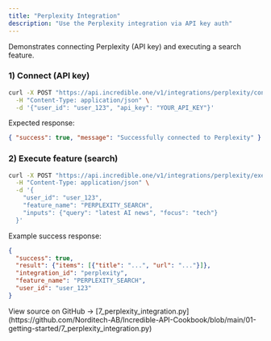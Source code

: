 ```yaml
---
title: "Perplexity Integration"
description: "Use the Perplexity integration via API key auth"
---
```


 

Demonstrates connecting Perplexity (API key) and executing a search feature.

### 1) Connect (API key)

```bash
curl -X POST "https://api.incredible.one/v1/integrations/perplexity/connect" \
  -H "Content-Type: application/json" \
  -d '{"user_id": "user_123", "api_key": "YOUR_API_KEY"}'
```

Expected response:

```json
{ "success": true, "message": "Successfully connected to Perplexity" }
```

### 2) Execute feature (search)

```bash
curl -X POST "https://api.incredible.one/v1/integrations/perplexity/execute" \
  -H "Content-Type: application/json" \
  -d '{
    "user_id": "user_123",
    "feature_name": "PERPLEXITY_SEARCH",
    "inputs": {"query": "latest AI news", "focus": "tech"}
  }'
```

Example success response:

```json
{
  "success": true,
  "result": {"items": [{"title": "...", "url": "..."}]},
  "integration_id": "perplexity",
  "feature_name": "PERPLEXITY_SEARCH",
  "user_id": "user_123"
}
```

<Note>
View source on GitHub → [7_perplexity_integration.py](https://github.com/Norditech-AB/Incredible-API-Cookbook/blob/main/01-getting-started/7_perplexity_integration.py)
</Note>

 

